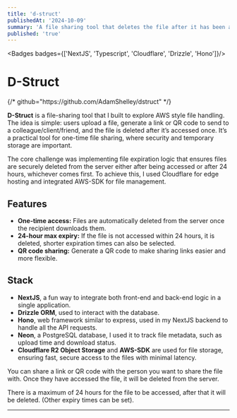 ```yaml
---
title: 'd-struct'
publishedAt: '2024-10-09'
summary: 'A file sharing tool that deletes the file after it has been accessed once.'
published: 'true'
---
```



<Badges badges={['NextJS', 'Typescript', 'Cloudflare', 'Drizzle', 'Hono']}/>

# D-Struct

<MarkdownButtons  demo="https://dstruct-alpha.vercel.app/" />
{/* github="https://github.com/AdamShelley/dstruct" */}

**D-Struct** is a file-sharing tool that I built to explore AWS style file handling. The idea is simple: users upload a file, generate a link or QR code to send to a colleague/client/friend, and the file is deleted after it’s accessed once. It’s a practical tool for one-time file sharing, where security and temporary storage are important.

The core challenge was implementing file expiration logic that ensures files are securely deleted from the server either after being accessed or after 24 hours, whichever comes first. To achieve this, I used Cloudflare for edge hosting and integrated AWS-SDK for file management.

<ClickableImage src='/assets/Dstruct/dstruct1.png' alt="app-screenshot-1"  width={2248} height={1590} />

## Features

- **One-time access:** Files are automatically deleted from the server once the recipient downloads them.
- **24-hour max expiry:** If the file is not accessed within 24 hours, it is deleted, shorter expiration times can also be selected.
- **QR code sharing:** Generate a QR code to make sharing links easier and more flexible.

## Stack

- **NextJS**, a fun way to integrate both front-end and back-end logic in a single application.
- **Drizzle ORM**, used to interact with the database.
- **Hono**, web framework similar to express, used in my NextJS backend to handle all the API requests.
- **Neon**, a PostgreSQL database, I used it to track file metadata, such as upload time and download status.
- **Cloudflare R2 Object Storage** and **AWS-SDK** are used for file storage, ensuring fast, secure access to the files with minimal latency.

You can share a link or QR code with the person you want to share the file with. Once they have accessed the file, it will be deleted from the server.

There is a maximum of 24 hours for the file to be accessed, after that it will be deleted. (Other expiry times can be set).

<ClickableImage src='/assets/Dstruct/dstruct2.png' alt="app-screenshot-1" width={2248} height={1590}/>
<ClickableImage src='/assets/Dstruct/dstruct3.png' alt="app-screenshot-1" width={2248} height={1590}/>


---